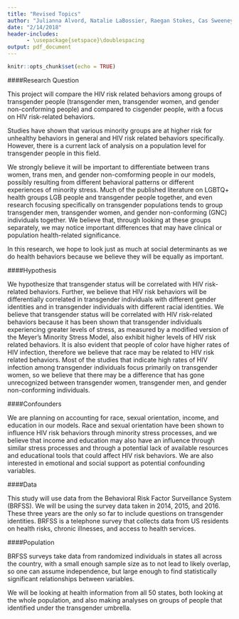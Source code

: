 ```yaml
---
title: "Revised Topics"
author: "Julianna Alvord, Natalie LaBossier, Raegan Stokes, Cas Sweeney"
date: "2/14/2018"
header-includes:
      - \usepackage{setspace}\doublespacing
output: pdf_document
---
```


```r
knitr::opts_chunk$set(echo = TRUE)
```

####Research Question
\setlength{\parindent}{10ex}

This project will compare the HIV risk related behaviors among groups of transgender people (transgender men, transgender women, and gender non-conforming people) and compared to cisgender people, with a focus on HIV risk-related behaviors.

Studies have shown that various minority groups are at higher risk for unhealthy behaviors in general and HIV risk related behaviors specifically. However, there is a current lack of analysis on a population level for transgender people in this field.

We strongly believe it will be important to differentiate between trans women, trans men, and gender non-comforming people in our models, possibly resulting from different behavioral patterns or different experiences of minority stress. Much of the published literature on LGBTQ+ health groups LGB people and transgender people together, and even research focusing specifically on transgender populations tends to group transgender men, transgender women, and gender non-conforming (GNC) individuals together. We believe that, through looking at these groups separately, we may notice important differences that may have clinical or population health-related significance.

In this research, we hope to look just as much at social determinants as we do health behaviors because we believe they will be equally as important.

####Hypothesis

We hypothesize that transgender status will be correlated with HIV risk-related behaviors. Further, we believe that HIV risk behaviors will be differentially correlated in transgender individuals with different gender identities and in transgender individuals with different racial identities. We believe that transgender status will be correlated with HIV risk-related behaviors because it has been shown that transgender individuals experiencing greater levels of stress, as measured by a modified version of the Meyer’s Minority Stress Model, also exhibit higher levels of HIV risk related behaviors. It is also evident that people of color have higher rates of HIV infection, therefore we believe that race may be related to HIV risk related behaviors. Most of the studies that indicate high rates of HIV infection among transgender individuals focus primarily on transgender women, so we believe that there may be a difference that has gone unrecognized between transgender women, transgender men, and gender non-conforming individuals.

####Confounders

We are planning on accounting for race, sexual orientation, income, and education in our models. Race and sexual orientation have been shown to influence HIV risk behaviors through minority stress processes, and we believe that income and education may also have an influence through similar stress processes and through a potential lack of available resources and educational tools that could affect HIV risk behaviors. We are also interested in emotional and social support as potential confounding variables. 

####Data

This study will use data from the Behavioral Risk Factor Surveillance System (BRFSS). We will be using the survey data taken in 2014, 2015, and 2016. These three years are the only so far to include questions on transgender identities. BRFSS is a telephone survey that collects data from US residents on health risks, chronic illnesses, and access to health services.

####Population

BRFSS surveys take data from randomized individuals in states all across the country, with a small enough sample size as to not lead to likely overlap, so one can assume independence, but large enough to find statistically significant relationships between variables.

We will be looking at health information from all 50 states, both looking at the whole population, and also making analyses on groups of people that identified under the transgender umbrella.